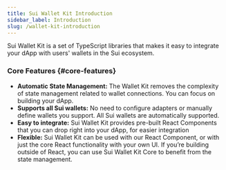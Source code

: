 ```yaml
---
title: Sui Wallet Kit Introduction
sidebar_label: Introduction
slug: /wallet-kit-introduction
---
```


Sui Wallet Kit is a set of TypeScript libraries that makes it easy to integrate your dApp with users' wallets in the Sui ecosystem.

### Core Features {#core-features}

-   **Automatic State Management:** The Wallet Kit removes the complexity of state management related to wallet connections. You can focus on building your dApp.
-   **Supports all Sui wallets:** No need to configure adapters or manually define wallets you support. All Sui wallets are automatically supported.
-   **Easy to integrate:** Sui Wallet Kit provides pre-built React Components that you can drop right into your dApp, for easier integration
-   **Flexible:** Sui Wallet Kit can be used with our React Component, or with just the core React functionality with your own UI. If you’re building outside of React, you can use Sui Wallet Kit Core to benefit from the state management.
